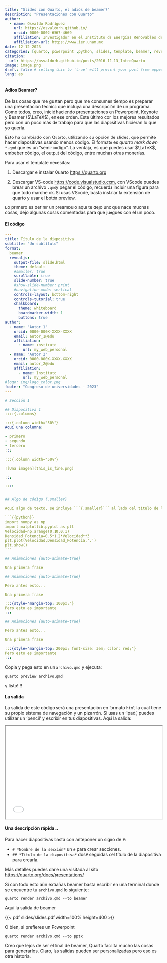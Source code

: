 ```yaml
---
title: "Slides con Quarto, el adiós de beamer?"
description: "Presentaciones con Quarto"
author:
  - name: Osvaldo Rodríguez
    url: https://osvaldorh.github.io/
    orcid: 0000-0002-6567-4669
    affiliation: Investigador en el Instituto de Energías Renovables de la UNAM , Grupo de energía Eólica
    affiliation-url: https://www.ier.unam.mx 
date: 12-12-2023
categories: [quarto, powerpoint ,python, slides, template, beamer, revealjs] # self-defined categories
citation: 
  url: https://osvaldorh.github.io/posts/2016-11-13_IntroQuarto
image: image.png
draft: false # setting this to `true` will prevent your post from appearing on your listing page until you're ready!
lang: es 
---
```

#### Adios Beamer?
De las cosas que me gustan pero que me consumen tiempo es preparar una presentación técnica que incluya una descripción de un programa. Como todos, creo, inicié haciendo presentaciones en Powerpoint, Keynote y Beamer ($\LaTeX$), en ese orden. Este último con los mejores resultados pero con un poco más de trabajo para que las diapositivas hicieran lo que yo quería. 

Esto ha cambiado con Quarto, utilizando su opción de slides, que permite hacer diapositivas usando menos código. El formato es *quarto mark down*  ```*.qmd``` que es un "semi-código". La ventaja, es que puedes usar $\LaTeX$, embeber código, el output del código, entre muchas otras monerías.

Para usar el template necesitas:

1. Descargar e instalar Quarto <https://quarto.org>

2. Descargar VS-code <https://code.visualstudio.com>, con VScode puedes brear un archivo ```.qmd```y pegar el código, recuerda incluir una figura para que todo marche ok. Si usas VScode, basta instalar la extensión de quarto y usar el botón preview.

Lo primero es definir un preámbulo aquí te dejo uno que hace muchas cosas, dejo algunas cosas comentadas para que juegues con él un poco.

#### El código
```` .yaml
---
title: Título de la diapositiva
subtitle: "Un subtítulo"
format:
  beamer
  revealjs:
    output-file: slide.html
    theme: default
    #smaller: true
    scrollable: true
    slide-number: true
    #show-slide-number: print
    #navigation-mode: vertical
    controls-layout: bottom-right 
    controls-tutorial: true
    chalkboard:
      theme: whiteboard
      boardmarker-width: 1
      buttons: true
author:
  - name: "Autor 1"
    orcid: 0000-000X-XXXX-XXXX
    email: autor_1@edu
    affiliation: 
      - name: Instituto
        url: my_web_personal
  - name: "Autor 2"
    orcid: 0000-000X-XXXX-XXXX
    email: autor_2@edu
    affiliation: 
      - name: Instituto
        url: my_web_personal
#logo: img/logo_color.png
footer: "Congreso de universidades - 2023"
---

# Sección 1

## Diapositiva 1
::::{.columns}

:::{.column width="50%"}
Aquí una columna:

- primero
- segundo
- tercero
:::

:::{.column width="50%"}

![Una imagen](this_is_fine.png)

:::

::::


## Algo de código {.smaller}

Aquí algo de texto, se incluye ```{.smaller}``` al lado del título de la diapositiva para reducir el tamaño del texto.

```{{python}}
import numpy as np
import matplotlib.pyplot as plt 
Velocidad=np.arange(0,10,0.1)
Densidad_Potencia=0.5*1.2*Velocidad**3
plt.plot(Velocidad,Densidad_Potencia,'.')
plt.show()
```

## Animaciones {auto-animate=true}

Una primera frase

## Animaciones {auto-animate=true}

Pero antes esto...

Una primera frase

:::{style="margin-top: 100px;"}
Pero esto es importante
:::

## Animaciones {auto-animate=true}

Pero antes esto...

Una primera frase

:::{style="margin-top: 200px; font-size: 3em; color: red;"}
Pero esto es importante
:::

````
Copia y pega esto en un ```archivo.qmd``` y ejecuta: 

```quarto preview archivo.qmd```

y listo!!!!

#### La salida
La salida de este código será una presentación en formato ```html``` la cual tiene su propio sistema de navegación y un pizarrón. Si usas un 'Ipad', puedes utilizar un 'pencil' y escribir en tus diapositivas.  Aquí la salida:

```{=html}
<iframe width="100%" height="300" src="slides/slides.html" title="Slides"></iframe>
```

#### Una descripción rápida...
Para hacer diapositivas basta con anteponer un signo de ```#```:

- ```# *Nombre de la sección*``` un ```#``` para crear secciones.
- ```## *Titulo de la diapositiva*``` dos```#``` seguidas del título de la diapositiva para crearla.

Más detalles puedes darle una visitada al sito <https://quarto.org/docs/presentations/>


Si con todo esto aún extrañas beamer basta escribir en una terminal donde se encuentre tu ```archivo.qmd``` lo siguiente: 

```quarto render archivo.qmd --to beamer```

Aquí la salida de beamer

{{< pdf slides/slides.pdf width=100% height=400 >}}

O bien, si prefieres un Powerpoint

```quarto render archivo.qmd --to pptx```

Creo que lejos de ser el final de beamer, Quarto facilita mucho las cosas para generarlos. Claro, las salidas pueden ser personalizadas pero eso es otra historia. 




